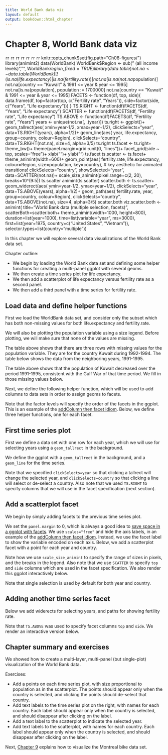 ```yaml
---
title: World Bank data viz
layout: default
output: bookdown::html_chapter
---
```


<!-- comment -->

# Chapter 8, World Bank data viz

<!-- comment -->

 
 
 
 
 
 
 
 
 
 
 
 
 
 ```r
 ```r
 ```r
 ```r
 ```r
 ```r
 ```r
 ```r
 ```r
 ```r
 ```r
 ```r
 ```r
 ```r
 knitr::opts_chunk$set(fig.path="Ch08-figures/")
 library(animint2)
data(WorldBank)
WorldBank$Region <- sub(" (all income levels)", "", WorldBank$region, fixed=TRUE)
library(data.table)
not.na <- data.table(
  WorldBank)[!(is.na(life.expectancy) | is.na(fertility.rate))]
 not.na[is.na(not.na$population)]
 not.na[country == "Kuwait" & 1991 <= year & year <= 1995]
 not.na[is.na(population), population := 1700000]
not.na[country == "Kuwait" & 1991 <= year & year <= 1995]
 FACETS <- function(df, top, side){
  data.frame(df,
             top=factor(top, c("Fertility rate", "Years")),
             side=factor(side, c("Years", "Life expectancy")))
}
 TS.RIGHT <- function(df)FACETS(df, "Years", "Life expectancy")
SCATTER <- function(df)FACETS(df, "Fertility rate", "Life expectancy")
TS.ABOVE <- function(df)FACETS(df, "Fertility rate", "Years")
 years <- unique(not.na[, .(year)])
 ts.right <- ggplot()+
  geom_tallrect(aes(
    xmin=year-1/2, xmax=year+1/2),
    clickSelects="year",
    data=TS.RIGHT(years), alpha=1/2)+
  geom_line(aes(
    year, life.expectancy, group=country, colour=Region),
    clickSelects="country",
    data=TS.RIGHT(not.na), size=4, alpha=3/5)
ts.right
 ts.facet <- ts.right+
  theme_bw()+
  theme(panel.margin=grid::unit(0, "lines"))+
  facet_grid(side ~ top, scales="free")+
  xlab("")+
  ylab("")
ts.facet
 ts.scatter <- ts.facet+
  theme_animint(width=600)+
  geom_point(aes(
    fertility.rate, life.expectancy,
    colour=Region, size=population,
    key=country), # key aesthetic for animated transitions!
    clickSelects="country",
    showSelected="year",
    data=SCATTER(not.na))+
  scale_size_animint(pixel.range=c(2, 20), breaks=10^(9:5))
ts.scatter
 animint(ts.scatter)
 scatter.both <- ts.scatter+
  geom_widerect(aes(
    ymin=year-1/2, ymax=year+1/2),
    clickSelects="year",
    data=TS.ABOVE(years), alpha=1/2)+
  geom_path(aes(
    fertility.rate, year, group=country, colour=Region),
    clickSelects="country",
    data=TS.ABOVE(not.na), size=4, alpha=3/5)
scatter.both
 viz.scatter.both <- animint(
  title="World Bank data (multiple selection, facets)",
  scatterBoth=scatter.both+
    theme_animint(width=1000, height=800),
  duration=list(year=1000),
  time=list(variable="year", ms=3000),
  first=list(year=1975, country=c("United States", "Vietnam")),
  selector.types=list(country="multiple"))
 

<!-- comment -->

In this chapter we will explore several data visualizations of the
World Bank data set.

<!-- comment -->

Chapter outline:

<!-- comment -->

* We begin by loading the World Bank data set and defining some helper
  functions for creating a multi-panel ggplot with several geoms.
* We then create a time series plot for life expectancy.
* We then add a scatterplot of life expectancy versus fertility rate
  as a second panel.
* We then add a third panel with a time series for fertility rate.

<!-- comment -->

## Load data and define helper functions {#load}

<!-- comment -->

First we load the WorldBank data set, and consider only the subset
which has both non-missing values for both life.expectancy and
fertility.rate.
 

<!-- comment -->

We will also be plotting the population variable using a size
legend. Before plotting, we will make sure that none of the values are
missing.
 

<!-- comment -->

The table above shows that there are three rows with missing values
for the population variable. They are for the country Kuwait during
1992-1994. The table below shows the data
from the neighboring years, 1991-1995.
 

<!-- comment -->

The table above shows that the population of Kuwait decreased over the
period 1991-1995, consistent with the Gulf War of that time period. We
fill in those missing values below.
 

<!-- comment -->

Next, we define the following helper function, which will be used to
add columns to data sets in order to assign geoms to facets. 
 

<!-- comment -->

Note that the factor levels will specify the order of the facets in
the ggplot. This is an example of the
[addColumn then facet idiom](Ch99-appendix.html#addColumn-then-facet).
Below, we define three helper functions, one for each facet.
 

<!-- comment -->

## First time series plot {#first-ts}

<!-- comment -->

First we define a data set with one row for each year, which we will
use for selecting years using a `geom_tallrect` in the background.
 

<!-- comment -->

We define the ggplot with a `geom_tallrect` in the background, and a
`geom_line` for the time series.
 

<!-- comment -->

Note that we specified `clickSelects=year` so that clicking a tallrect
will change the selected year, and `clickSelects=country` so that
clicking a line will select or de-select a country. Also note that we
used `TS.RIGHT` to specify columns that we will use in the facet
specification (next section).

<!-- comment -->

## Add a scatterplot facet {#add-scatter}

<!-- comment -->

We begin by simply adding facets to the previous time series plot.
 

<!-- comment -->

We set the `panel.margin` to 0, which is always a good idea to
[save space in a ggplot with facets](Ch99-appendix.html#space-saving-facets).
We use `scales="free"` and hide the axis labels, in an example of the
[addColumn then facet idiom](Ch99-appendix.html#addColumn-then-facet). Instead,
we use the facet label to show the variable encoded on each
axis. Below, we add a scatterplot facet with a point for each year and
country.
 

<!-- comment -->

Note how we use `scale_size_animint` to specify the range of sizes in
pixels, and the breaks in the legend. Also note that we use `SCATTER`
to specify `top` and `side` columns which are used in the facet
specification. We also render this ggplot interactively below.
 

<!-- comment -->

Note that single selection is used by default for both year and
country.

<!-- comment -->

## Adding another time series facet {#add-ts}

<!-- comment -->

Below we add widerects for selecting years, and paths for showing
fertility rate.
 

<!-- comment -->

Note that `TS.ABOVE` was used to specify facet columns `top` and
`side`. We render an interactive version below.
 

<!-- comment -->

## Chapter summary and exercises {#exercises}

<!-- comment -->

We showed how to create a multi-layer, multi-panel (but single-plot)
visualization of the World Bank data.

<!-- comment -->

Exercises:

<!-- comment -->

* Add a points on each time series plot, with size proportional to
  population as in the scatterplot. The points should appear only when
  the country is selected, and clicking the points should de-select
  that country.
* Add text labels to the time series plot on the right, with names for
  each country. Each label should appear only when the country is
  selected, and should disappear after clicking on the label.
* Add a text label to the scatterplot to indicate the selected year.
* Add text labels to the scatterplot, with names for each
  country. Each label should appear only when the country is selected,
  and should disappear after clicking on the label.

<!-- comment -->

Next, [Chapter 9](Ch09-Montreal-bikes.html) explains how to visualize the
Montreal bike data set.